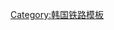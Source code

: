 {{鐵道路線|
| 模板名稱 = 加恩线
| 名稱 = [[加恩线]]（已废止）
| 代表色 = #0066b3
| 背景顏色 = #ffffff
| 車站列表 = [[镇南站 (庆尚北道)|镇南]] - [[九郎里站|九郎里]] - [[加恩站|加恩]]}}<noinclude>
[[Category:韩国铁路模板]]

</noinclude>